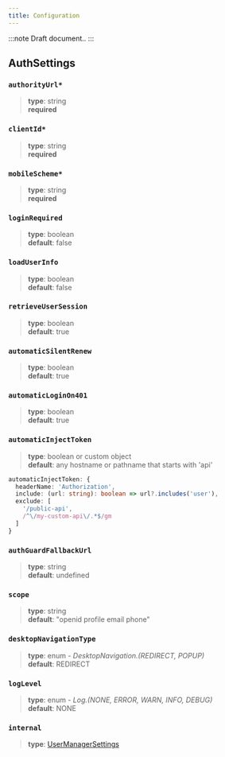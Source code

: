 ```yaml
---
title: Configuration
---
```




:::note
Draft document..
:::

## AuthSettings

### `authorityUrl*`
> **type**: string<br/>
> **required**

### `clientId*`
> **type**: string<br/>
> **required**

### `mobileScheme*`
> **type**: string<br/>
> **required**

### `loginRequired`
> **type**: boolean<br/>
> **default**: false

### `loadUserInfo`
> **type**: boolean<br/>
> **default**: false

### `retrieveUserSession`
> **type**: boolean<br/>
> **default**: true

### `automaticSilentRenew`
> **type**: boolean<br/>
> **default**: true

### `automaticLoginOn401`
> **type**: boolean<br/>
> **default**: true

### `automaticInjectToken`
> **type**: boolean or custom object<br/>
> **default**: any hostname or pathname that starts with 'api'

```ts title="Custom object example"
automaticInjectToken: {
  headerName: 'Authorization',
  include: (url: string): boolean => url?.includes('user'),
  exclude: [
    '/public-api',
    /^\/my-custom-api\/.*$/gm
  ]
}
```

### `authGuardFallbackUrl`
> **type**: string<br/>
> **default**: undefined

### `scope`
> **type**: string<br/>
> **default**: "openid profile email phone"

### `desktopNavigationType`
> **type**: enum - *DesktopNavigation.(REDIRECT, POPUP)*<br/>
> **default**: REDIRECT

### `logLevel`
> **type**: enum - *Log.(NONE, ERROR, WARN, INFO, DEBUG)*<br/>
> **default**: NONE

### `internal`
> **type**: [UserManagerSettings](https://authts.github.io/oidc-client-ts/interfaces/UserManagerSettings.html)<br/>

